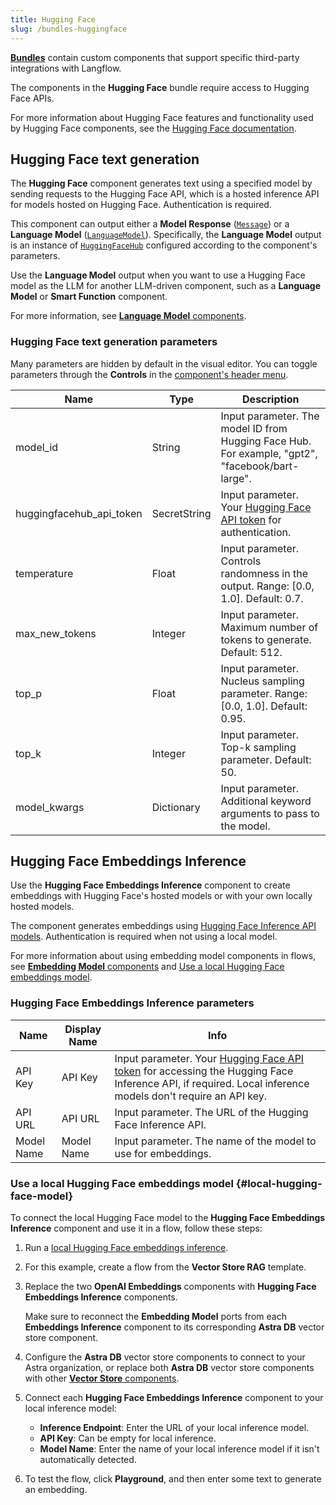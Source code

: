 ```yaml
---
title: Hugging Face
slug: /bundles-huggingface
---
```



<Icon name="Blocks" aria-hidden="true" /> [**Bundles**](/components-bundle-components) contain custom components that support specific third-party integrations with Langflow.

The components in the **Hugging Face** bundle require access to Hugging Face APIs.

For more information about Hugging Face features and functionality used by Hugging Face components, see the [Hugging Face documentation](https://huggingface.co/docs).

## Hugging Face text generation

The **Hugging Face** component generates text using a specified model by sending requests to the Hugging Face API, which is a hosted inference API for models hosted on Hugging Face.
Authentication is required.

This component can output either a **Model Response** ([`Message`](/data-types#message)) or a **Language Model** ([`LanguageModel`](/data-types#languagemodel)).
Specifically, the **Language Model** output is an instance of [`HuggingFaceHub`](https://python.langchain.com/docs/integrations/providers/huggingface/) configured according to the component's parameters.

Use the **Language Model** output when you want to use a Hugging Face model as the LLM for another LLM-driven component, such as a **Language Model** or **Smart Function** component.

For more information, see [**Language Model** components](/components-models).

### Hugging Face text generation parameters

Many parameters are hidden by default in the visual editor.
You can toggle parameters through the <Icon name="SlidersHorizontal" aria-hidden="true"/> **Controls** in the [component's header menu](/concepts-components#component-menus).

| Name | Type | Description |
|------|------|-------------|
| model_id | String | Input parameter. The model ID from Hugging Face Hub. For example, "gpt2", "facebook/bart-large". |
| huggingfacehub_api_token | SecretString | Input parameter. Your [Hugging Face API token](https://huggingface.co/docs/hub/security-tokens) for authentication. |
| temperature | Float | Input parameter. Controls randomness in the output. Range: [0.0, 1.0]. Default: 0.7. |
| max_new_tokens | Integer | Input parameter. Maximum number of tokens to generate. Default: 512. |
| top_p | Float | Input parameter. Nucleus sampling parameter. Range: [0.0, 1.0]. Default: 0.95. |
| top_k | Integer | Input parameter. Top-k sampling parameter. Default: 50. |
| model_kwargs | Dictionary | Input parameter. Additional keyword arguments to pass to the model. |

## Hugging Face Embeddings Inference

Use the **Hugging Face Embeddings Inference** component to create embeddings with Hugging Face's hosted models or with your own locally hosted models.

The component generates embeddings using [Hugging Face Inference API models](https://huggingface.co/models).
Authentication is required when not using a local model.

For more information about using embedding model components in flows, see [**Embedding Model** components](/components-embedding-models) and [Use a local Hugging Face embeddings model](#local-hugging-face-model).

### Hugging Face Embeddings Inference parameters

| Name | Display Name | Info |
|------|--------------|------|
| API Key | API Key | Input parameter. Your [Hugging Face API token](https://huggingface.co/docs/hub/security-tokens) for accessing the Hugging Face Inference API, if required. Local inference models don't require an API key. |
| API URL | API URL | Input parameter. The URL of the Hugging Face Inference API. |
| Model Name | Model Name | Input parameter. The name of the model to use for embeddings. |

### Use a local Hugging Face embeddings model {#local-hugging-face-model}

To connect the local Hugging Face model to the **Hugging Face Embeddings Inference** component and use it in a flow, follow these steps:

1. Run a [local Hugging Face embeddings inference](https://huggingface.co/docs/text-embeddings-inference/local_cpu).

2. For this example, create a flow from the **Vector Store RAG** template.

3. Replace the two **OpenAI Embeddings** components with **Hugging Face Embeddings Inference** components.

    Make sure to reconnect the **Embedding Model** ports from each **Embeddings Inference** component to its corresponding **Astra DB** vector store component.

4. Configure the **Astra DB** vector store components to connect to your Astra organization, or replace both **Astra DB** vector store components with other [**Vector Store** components](/components-vector-stores).

5. Connect each **Hugging Face Embeddings Inference** component to your local inference model:

    * **Inference Endpoint**: Enter the URL of your local inference model.
    * **API Key**: Can be empty for local inference.
    * **Model Name**: Enter the name of your local inference model if it isn't automatically detected.

6. To test the flow, click **Playground**, and then enter some text to generate an embedding.